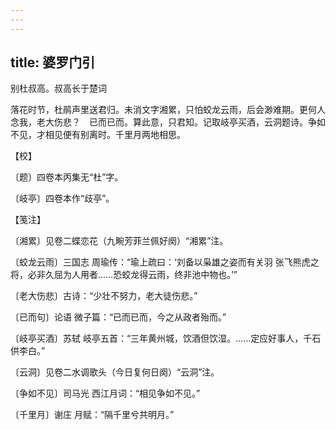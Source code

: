 ```yaml
---
---
---
```

title: 婆罗门引
---



别杜叔高。叔高长于楚词





落花时节，杜鹃声里送君归。未消文字湘累，只怕蛟龙云雨，后会渺难期。更何人念我，老大伤悲？　已而已而。算此意，只君知。记取岐亭买酒，云洞题诗。争如不见，才相见便有别离时。千里月两地相思。





【校】


〔题〕四卷本丙集无“杜”字。

〔岐亭〕四卷本作“歧亭”。





【笺注】


〔湘累〕见卷二蝶恋花（九畹芳菲兰佩好阕）“湘累”注。

〔蛟龙云雨〕三国志 周瑜传：“瑜上疏曰：‘刘备以枭雄之姿而有关羽 张飞熊虎之将，必非久屈为人用者……恐蛟龙得云雨，终非池中物也。’”

〔老大伤悲〕古诗：“少壮不努力，老大徒伤悲。”

〔已而句〕论语 微子篇：“已而已而，今之从政者殆而。”

〔岐亭买酒〕苏轼 岐亭五首：“三年黄州城，饮酒但饮湿。……定应好事人，千石供李白。”

〔云洞〕见卷二水调歌头（今日复何日阕）“云洞”注。

〔争如不见〕司马光 西江月词：“相见争如不见。”

〔千里月〕谢庄 月赋：“隔千里兮共明月。”